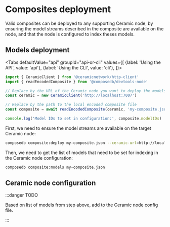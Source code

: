 
# Composites deployment

Valid composites can be deployed to any supporting Ceramic node, by ensuring the model streams described in the composite are available on the node, and that the node is configured to index theses models.

## Models deployment

<Tabs
  defaultValue="api"
  groupId="api-or-cli"
  values={[
    {label: 'Using the API', value: 'api'},
    {label: 'Using the CLI', value: 'cli'},
  ]}>
  <TabItem value="api">

```js
import { CeramicClient } from '@ceramicnetwork/http-client'
import { readEncodedComposite } from '@composedb/devtools-node'

// Replace by the URL of the Ceramic node you want to deploy the models to
const ceramic = new CeramicClient('http://localhost:7007')

// Replace by the path to the local encoded composite file
const composite = await readEncodedComposite(ceramic, 'my-composite.json')

console.log('Model IDs to set in configuration:', composite.modelIDs)
```

  </TabItem>
  <TabItem value="cli">

First, we need to ensure the model streams are available on the target Ceramic node:

```sh
composedb composite:deploy my-composite.json --ceramic-url=http://localhost:7007
```

Then, we need to get the list of models that need to be set for indexing in the Ceramic node configuration:

```sh
composedb composite:models my-composite.json
```

  </TabItem>
</Tabs>

## Ceramic node configuration

:::danger TODO

Based on list of models from step above, add to the Ceramic node config file.

:::
